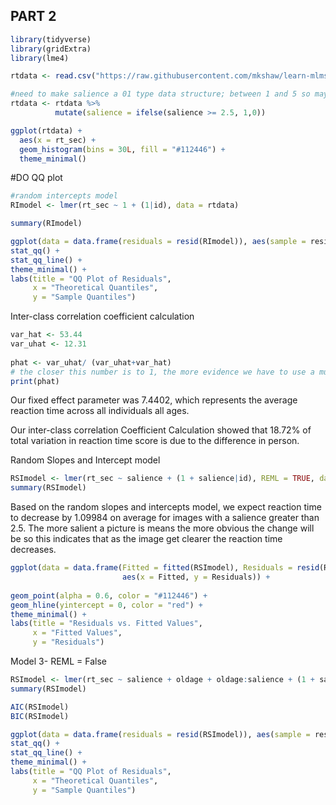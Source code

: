 ## PART 2

```r
library(tidyverse)
library(gridExtra)
library(lme4)

rtdata <- read.csv("https://raw.githubusercontent.com/mkshaw/learn-mlms/master/data/hoffman2007.csv")
```


```r
#need to make salience a 01 type data structure; between 1 and 5 so maybe if painting salience is less than 2.5 and greater than equal to 2.5
rtdata <- rtdata %>%
          mutate(salience = ifelse(salience >= 2.5, 1,0))
```

```r
ggplot(rtdata) +
  aes(x = rt_sec) +
  geom_histogram(bins = 30L, fill = "#112446") +
  theme_minimal()
```

#DO QQ plot

```r
#random intercepts model
RImodel <- lmer(rt_sec ~ 1 + (1|id), data = rtdata)

summary(RImodel)
```
```r
ggplot(data = data.frame(residuals = resid(RImodel)), aes(sample = residuals)) +
stat_qq() +
stat_qq_line() +
theme_minimal() +
labs(title = "QQ Plot of Residuals",
     x = "Theoretical Quantiles",
     y = "Sample Quantiles")
```

Inter-class correlation coefficient calculation
```r
var_hat <- 53.44
var_uhat <- 12.31
  
phat <- var_uhat/ (var_uhat+var_hat)
# the closer this number is to 1, the more evidence we have to use a multilevel model
print(phat)
```

Our fixed effect parameter was 7.4402, which represents the average reaction time across all individuals all ages.

Our inter-class correlation Coefficient Calculation showed that 18.72% of total variation in reaction time score is due to the difference in person.

Random Slopes and Intercept model

```r
RSImodel <- lmer(rt_sec ~ salience + (1 + salience|id), REML = TRUE, data = rtdata)
summary(RSImodel)
```

Based on the random slopes and intercepts model, we expect reaction time to decrease by 1.09984 on average for images with a salience greater than 2.5. The more salient a picture is means the more obvious the change will be so this indicates that as the image get clearer the reaction time decreases. 

```r
ggplot(data = data.frame(Fitted = fitted(RSImodel), Residuals = resid(RSImodel)), 
                         aes(x = Fitted, y = Residuals)) +
  
geom_point(alpha = 0.6, color = "#112446") +
geom_hline(yintercept = 0, color = "red") +
theme_minimal() +
labs(title = "Residuals vs. Fitted Values",
     x = "Fitted Values",
     y = "Residuals")
```

Model 3- REML = False
```r
RSImodel <- lmer(rt_sec ~ salience + oldage + oldage:salience + (1 + salience|id), REML = FALSE, data = rtdata)
summary(RSImodel)

AIC(RSImodel)
BIC(RSImodel)
```

```r
ggplot(data = data.frame(residuals = resid(RSImodel)), aes(sample = residuals)) +
stat_qq() +
stat_qq_line() +
theme_minimal() +
labs(title = "QQ Plot of Residuals",
     x = "Theoretical Quantiles",
     y = "Sample Quantiles")
```

